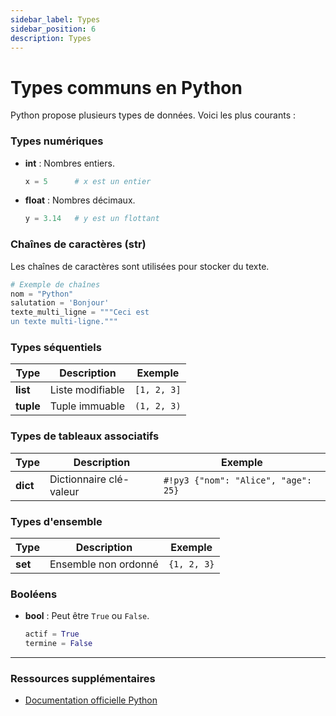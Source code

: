 ```yaml
---
sidebar_label: Types
sidebar_position: 6
description: Types
---
```


# Types communs en Python

Python propose plusieurs types de données. Voici les plus courants :

### Types numériques
- **int** : Nombres entiers.
  ```python
  x = 5      # x est un entier
  ```
- **float** : Nombres décimaux.
  ```python
  y = 3.14   # y est un flottant
  ```

### Chaînes de caractères (str)
Les chaînes de caractères sont utilisées pour stocker du texte.

```python linenums="1"
# Exemple de chaînes
nom = "Python"
salutation = 'Bonjour'
texte_multi_ligne = """Ceci est
un texte multi-ligne."""
```

### Types séquentiels
| Type    | Description                  | Exemple                        |
|---------|------------------------------|--------------------------------|
| **list**| Liste modifiable             | `[1, 2, 3]`                   |
| **tuple**| Tuple immuable              | `(1, 2, 3)`                   |

### Types de tableaux associatifs
| Type    | Description                  | Exemple                        |
|---------|------------------------------|--------------------------------|
| **dict**| Dictionnaire clé-valeur      | `#!py3 {"nom": "Alice", "age": 25}` |

### Types d'ensemble
| Type    | Description                  | Exemple                        |
|---------|------------------------------|--------------------------------|
| **set** | Ensemble non ordonné         | `{1, 2, 3}`                   |

### Booléens
- **bool** : Peut être `True` ou `False`.
  ```python
  actif = True
  termine = False
  ```


---

### Ressources supplémentaires
- [Documentation officielle Python](https://docs.python.org/fr/3/)
